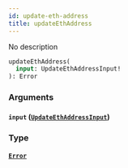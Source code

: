 ```yaml
---
id: update-eth-address
title: updateEthAddress
---
```



No description

```graphql
updateEthAddress(
  input: UpdateEthAddressInput!
): Error
```


### Arguments

#### `input` ([`UpdateEthAddressInput`](../../references/inputs/update-eth-address-input))




### Type

#### [`Error`](../../references/objects/error) 






